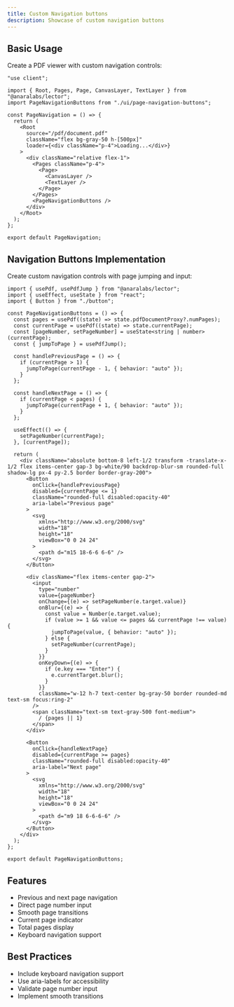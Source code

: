 ```yaml
---
title: Custom Navigation buttons
description: Showcase of custom navigation buttons
---
```



<PageNavigation />

## Basic Usage

Create a PDF viewer with custom navigation controls:

```tsx
"use client";

import { Root, Pages, Page, CanvasLayer, TextLayer } from "@anaralabs/lector";
import PageNavigationButtons from "./ui/page-navigation-buttons";

const PageNavigation = () => {
  return (
    <Root
      source="/pdf/document.pdf"
      className="flex bg-gray-50 h-[500px]"
      loader={<div className="p-4">Loading...</div>}
    >
      <div className="relative flex-1">
        <Pages className="p-4">
          <Page>
            <CanvasLayer />
            <TextLayer />
          </Page>
        </Pages>
        <PageNavigationButtons />
      </div>
    </Root>
  );
};

export default PageNavigation;
```

## Navigation Buttons Implementation

Create custom navigation controls with page jumping and input:

```tsx
import { usePdf, usePdfJump } from "@anaralabs/lector";
import { useEffect, useState } from "react";
import { Button } from "./button";

const PageNavigationButtons = () => {
  const pages = usePdf((state) => state.pdfDocumentProxy?.numPages);
  const currentPage = usePdf((state) => state.currentPage);
  const [pageNumber, setPageNumber] = useState<string | number>(currentPage);
  const { jumpToPage } = usePdfJump();

  const handlePreviousPage = () => {
    if (currentPage > 1) {
      jumpToPage(currentPage - 1, { behavior: "auto" });
    }
  };

  const handleNextPage = () => {
    if (currentPage < pages) {
      jumpToPage(currentPage + 1, { behavior: "auto" });
    }
  };

  useEffect(() => {
    setPageNumber(currentPage);
  }, [currentPage]);

  return (
    <div className="absolute bottom-8 left-1/2 transform -translate-x-1/2 flex items-center gap-3 bg-white/90 backdrop-blur-sm rounded-full shadow-lg px-4 py-2.5 border border-gray-200">
      <Button
        onClick={handlePreviousPage}
        disabled={currentPage <= 1}
        className="rounded-full disabled:opacity-40"
        aria-label="Previous page"
      >
        <svg
          xmlns="http://www.w3.org/2000/svg"
          width="18"
          height="18"
          viewBox="0 0 24 24"
        >
          <path d="m15 18-6-6 6-6" />
        </svg>
      </Button>

      <div className="flex items-center gap-2">
        <input
          type="number"
          value={pageNumber}
          onChange={(e) => setPageNumber(e.target.value)}
          onBlur={(e) => {
            const value = Number(e.target.value);
            if (value >= 1 && value <= pages && currentPage !== value) {
              jumpToPage(value, { behavior: "auto" });
            } else {
              setPageNumber(currentPage);
            }
          }}
          onKeyDown={(e) => {
            if (e.key === "Enter") {
              e.currentTarget.blur();
            }
          }}
          className="w-12 h-7 text-center bg-gray-50 border rounded-md text-sm focus:ring-2"
        />
        <span className="text-sm text-gray-500 font-medium">
          / {pages || 1}
        </span>
      </div>

      <Button
        onClick={handleNextPage}
        disabled={currentPage >= pages}
        className="rounded-full disabled:opacity-40"
        aria-label="Next page"
      >
        <svg
          xmlns="http://www.w3.org/2000/svg"
          width="18"
          height="18"
          viewBox="0 0 24 24"
        >
          <path d="m9 18 6-6-6-6" />
        </svg>
      </Button>
    </div>
  );
};

export default PageNavigationButtons;
```

## Features

- Previous and next page navigation
- Direct page number input
- Smooth page transitions
- Current page indicator
- Total pages display
- Keyboard navigation support

## Best Practices

- Include keyboard navigation support
- Use aria-labels for accessibility
- Validate page number input
- Implement smooth transitions
